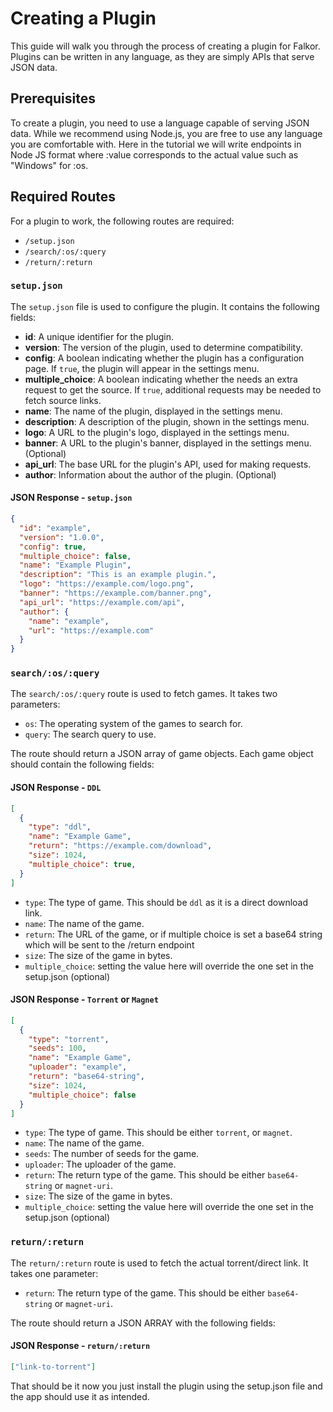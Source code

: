 # Creating a Plugin

This guide will walk you through the process of creating a plugin for Falkor. Plugins can be written in any language, as they are simply APIs that serve JSON data.

## Prerequisites

To create a plugin, you need to use a language capable of serving JSON data. While we recommend using Node.js, you are free to use any language you are comfortable with. Here in the tutorial we will write endpoints in Node JS format where :value corresponds to the actual value such as "Windows" for :os. 

## Required Routes

For a plugin to work, the following routes are required:

- `/setup.json`
- `/search/:os/:query`
- `/return/:return`

### `setup.json`

The `setup.json` file is used to configure the plugin. It contains the following fields:

- **id**: A unique identifier for the plugin.
- **version**: The version of the plugin, used to determine compatibility.
- **config**: A boolean indicating whether the plugin has a configuration page. If `true`, the plugin will appear in the settings menu.
- **multiple_choice**: A boolean indicating whether the needs an extra request to get the source. If `true`, additional requests may be needed to fetch source links.
- **name**: The name of the plugin, displayed in the settings menu.
- **description**: A description of the plugin, shown in the settings menu.
- **logo**: A URL to the plugin's logo, displayed in the settings menu.
- **banner**: A URL to the plugin's banner, displayed in the settings menu. (Optional)
- **api_url**: The base URL for the plugin's API, used for making requests.
- **author**: Information about the author of the plugin. (Optional)

#### JSON Response - `setup.json`

```json
{
  "id": "example",
  "version": "1.0.0",
  "config": true,
  "multiple_choice": false,
  "name": "Example Plugin",
  "description": "This is an example plugin.",
  "logo": "https://example.com/logo.png",
  "banner": "https://example.com/banner.png",
  "api_url": "https://example.com/api",
  "author": {
    "name": "example",
    "url": "https://example.com"
  }
}
```

### `search/:os/:query`

The `search/:os/:query` route is used to fetch games. It takes two parameters:

- `os`: The operating system of the games to search for.
- `query`: The search query to use.

The route should return a JSON array of game objects. Each game object should contain the following fields:

#### JSON Response - `DDL`

```json
[
  {
    "type": "ddl",
    "name": "Example Game",
    "return": "https://example.com/download",
    "size": 1024,
    "multiple_choice": true,
  }
]
```

- `type`: The type of game. This should be `ddl` as it is a direct download link.
- `name`: The name of the game.
- `return`: The URL of the game, or if multiple choice is set a base64 string which will be sent to the /return endpoint
- `size`: The size of the game in bytes.
- `multiple_choice`: setting the value here will override the one set in the setup.json (optional)

#### JSON Response - `Torrent` or `Magnet`

```json
[
  {
    "type": "torrent",
    "seeds": 100,
    "name": "Example Game",
    "uploader": "example",
    "return": "base64-string",
    "size": 1024,
    "multiple_choice": false
  }
]
```

- `type`: The type of game. This should be either `torrent`, or `magnet`.
- `name`: The name of the game.
- `seeds`: The number of seeds for the game.
- `uploader`: The uploader of the game.
- `return`: The return type of the game. This should be either `base64-string` or `magnet-uri`.
- `size`: The size of the game in bytes.
- `multiple_choice`: setting the value here will override the one set in the setup.json (optional)

### `return/:return`

The `return/:return` route is used to fetch the actual torrent/direct link. It takes one parameter:

- `return`: The return type of the game. This should be either `base64-string` or `magnet-uri`.

The route should return a JSON ARRAY with the following fields:

#### JSON Response - `return/:return`

```json
["link-to-torrent"]
```

That should be it now you just install the plugin using the setup.json file and the app should use it as intended.
